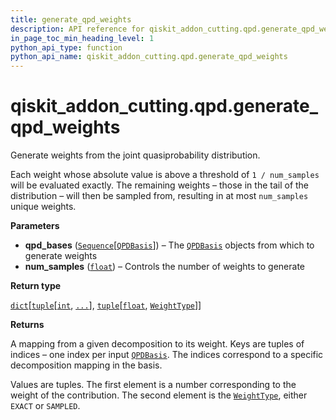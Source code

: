 ```yaml
---
title: generate_qpd_weights
description: API reference for qiskit_addon_cutting.qpd.generate_qpd_weights
in_page_toc_min_heading_level: 1
python_api_type: function
python_api_name: qiskit_addon_cutting.qpd.generate_qpd_weights
---
```


<span id="qiskit-addon-cutting-qpd-generate-qpd-weights" />

# qiskit\_addon\_cutting.qpd.generate\_qpd\_weights

<Function id="qiskit_addon_cutting.qpd.generate_qpd_weights" isDedicatedPage={true} github="https://github.com/Qiskit/qiskit-addon-cutting/tree/stable/0.9/qiskit_addon_cutting/qpd/weights.py" signature="generate_qpd_weights(qpd_bases, num_samples=1000)">
  Generate weights from the joint quasiprobability distribution.

  Each weight whose absolute value is above a threshold of `1 / num_samples` will be evaluated exactly. The remaining weights – those in the tail of the distribution – will then be sampled from, resulting in at most `num_samples` unique weights.

  **Parameters**

  *   **qpd\_bases** ([`Sequence`](https://docs.python.org/3/library/collections.abc.html#collections.abc.Sequence "(in Python v3.13)")\[[`QPDBasis`](qiskit_addon_cutting.qpd.QPDBasis "qiskit_addon_cutting.qpd.qpd_basis.QPDBasis")]) – The [`QPDBasis`](qiskit_addon_cutting.qpd.QPDBasis "qiskit_addon_cutting.qpd.QPDBasis") objects from which to generate weights
  *   **num\_samples** ([`float`](https://docs.python.org/3/library/functions.html#float "(in Python v3.13)")) – Controls the number of weights to generate

  **Return type**

  [`dict`](https://docs.python.org/3/library/stdtypes.html#dict "(in Python v3.13)")\[[`tuple`](https://docs.python.org/3/library/stdtypes.html#tuple "(in Python v3.13)")\[[`int`](https://docs.python.org/3/library/functions.html#int "(in Python v3.13)"), [`...`](https://docs.python.org/3/library/constants.html#Ellipsis "(in Python v3.13)")], [`tuple`](https://docs.python.org/3/library/stdtypes.html#tuple "(in Python v3.13)")\[[`float`](https://docs.python.org/3/library/functions.html#float "(in Python v3.13)"), [`WeightType`](qiskit_addon_cutting.qpd.WeightType "qiskit_addon_cutting.qpd.weights.WeightType")]]

  **Returns**

  A mapping from a given decomposition to its weight. Keys are tuples of indices – one index per input [`QPDBasis`](qiskit_addon_cutting.qpd.QPDBasis "qiskit_addon_cutting.qpd.QPDBasis"). The indices correspond to a specific decomposition mapping in the basis.

  Values are tuples. The first element is a number corresponding to the weight of the contribution. The second element is the [`WeightType`](qiskit_addon_cutting.qpd.WeightType "qiskit_addon_cutting.qpd.WeightType"), either `EXACT` or `SAMPLED`.
</Function>

